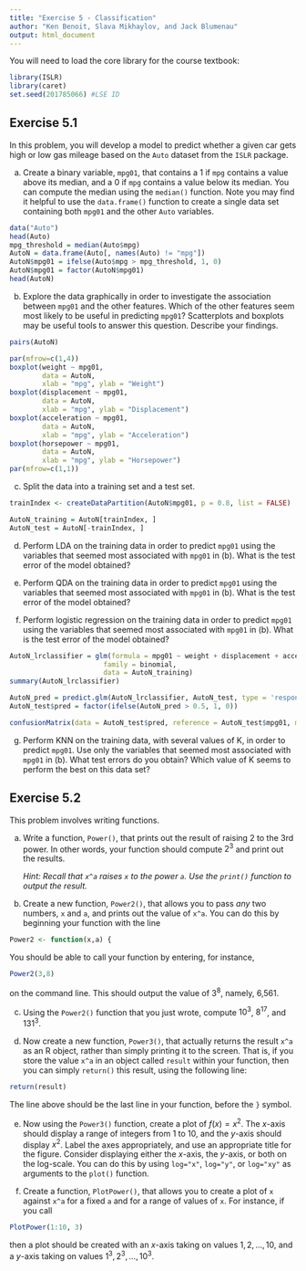 ```yaml
---
title: "Exercise 5 - Classification"
author: "Ken Benoit, Slava Mikhaylov, and Jack Blumenau"
output: html_document
---
```


You will need to load the core library for the course textbook:
```r
library(ISLR)
library(caret)
set.seed(201785066) #LSE ID
```


## Exercise 5.1

In this problem, you will develop a model to predict whether a given car gets high or low gas mileage based on the `Auto` dataset from the `ISLR` package.

(a) Create a binary variable, `mpg01`, that contains a 1 if `mpg` contains a value above its median, and a 0 if `mpg` contains a value below its median. You can compute the median using the `median()` function. Note you may find it helpful to use the `data.frame()` function to create a single data set containing both `mpg01` and the other `Auto` variables.

```r
data("Auto")
head(Auto)
mpg_threshold = median(Auto$mpg)
AutoN = data.frame(Auto[, names(Auto) != "mpg"])
AutoN$mpg01 = ifelse(Auto$mpg > mpg_threshold, 1, 0)
AutoN$mpg01 = factor(AutoN$mpg01)
head(AutoN)
```

(b) Explore the data graphically in order to investigate the association between `mpg01` and the other features. Which of the other features seem most likely to be useful in predicting `mpg01`? Scatterplots and boxplots may be useful tools to answer this question. Describe your findings.

```r
pairs(AutoN)

par(mfrow=c(1,4))
boxplot(weight ~ mpg01,
        data = AutoN,
        xlab = "mpg", ylab = "Weight")
boxplot(displacement ~ mpg01,
        data = AutoN,
        xlab = "mpg", ylab = "Displacement")
boxplot(acceleration ~ mpg01,
        data = AutoN,
        xlab = "mpg", ylab = "Acceleration")
boxplot(horsepower ~ mpg01,
        data = AutoN,
        xlab = "mpg", ylab = "Horsepower")
par(mfrow=c(1,1))
```

(c) Split the data into a training set and a test set.

```r
trainIndex <- createDataPartition(AutoN$mpg01, p = 0.8, list = FALSE)

AutoN_training = AutoN[trainIndex, ]
AutoN_test = AutoN[-trainIndex, ]
```

(d) Perform LDA on the training data in order to predict `mpg01` using the variables that seemed most associated with `mpg01` in (b). What is the test error of the model obtained?

(e) Perform QDA on the training data in order to predict `mpg01` using the variables that seemed most associated with `mpg01` in (b). What is the test error of the model obtained?

(f) Perform logistic regression on the training data in order to predict `mpg01` using the variables that seemed most associated with `mpg01` in (b). What is the test error of the model obtained?

```r
AutoN_lrclassifier = glm(formula = mpg01 ~ weight + displacement + acceleration + horsepower,
                       family = binomial,
                       data = AutoN_training)
summary(AutoN_lrclassifier)

AutoN_pred = predict.glm(AutoN_lrclassifier, AutoN_test, type = 'response')
AutoN_test$pred = factor(ifelse(AutoN_pred > 0.5, 1, 0))

confusionMatrix(data = AutoN_test$pred, reference = AutoN_test$mpg01, mode = 'everything')
```

(g) Perform KNN on the training data, with several values of K, in order to predict `mpg01`. Use only the variables that seemed most associated with `mpg01` in (b). What test errors do you obtain? Which value of K seems to perform the best on this data set?


## Exercise 5.2

This problem involves writing functions.

(a) Write a function, `Power()`, that prints out the result of raising 2 to the 3rd power. In other words, your function should compute $2^3$ and print out the results.

    *Hint: Recall that `x^a` raises `x` to the power `a`. Use the `print()` function to output the result.*

(b) Create a new function, `Power2()`, that allows you to pass *any* two numbers, `x` and `a`, and prints out the value of `x^a`. You can do this by beginning your function with the line
```r
Power2 <- function(x,a) {
```
You should be able to call your function by entering, for instance,
```r
Power2(3,8)
```
on the command line. This should output the value of $3^8$, namely, 6,561.

(c) Using the `Power2()` function that you just wrote, compute $10^3$, $8^{17}$, and $131^3$.

(d) Now create a new function, `Power3()`, that actually returns the result `x^a` as an R object, rather than simply printing it to the screen. That is, if you store the value `x^a` in an object called `result` within your function, then you can simply `return()` this result, using the following line:

```r
return(result)
```

The line above should be the last line in your function, before the `}` symbol.

(e) Now using the `Power3()` function, create a plot of $f(x) = x^2$. The $x$-axis should display a range of integers from 1 to 10, and the $y$-axis should display $x^2$. Label the axes appropriately, and use an appropriate title for the figure. Consider displaying either the $x$-axis, the $y$-axis, or both on the log-scale. You can do this by using `log="x"`, `log="y"`, or `log="xy"` as arguments to the `plot()` function.

(f) Create a function, `PlotPower()`, that allows you to create a plot of `x` against `x^a` for a fixed `a` and for a range of values of `x`. For instance, if you call
```r
PlotPower(1:10, 3)
```
then a plot should be created with an $x$-axis taking on values $1,2,\dots ,10$, and a $y$-axis taking on values $1^3,2^3,\dots ,10^3$.

